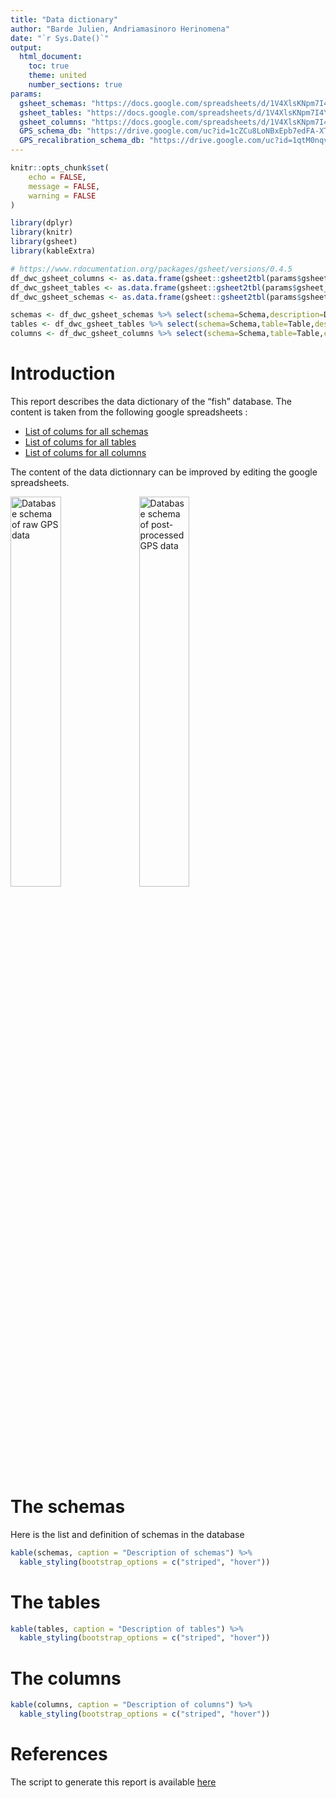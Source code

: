 ```yaml
---
title: "Data dictionary"
author: "Barde Julien, Andriamasinoro Herinomena"
date: "`r Sys.Date()`"
output: 
  html_document:
    toc: true
    theme: united
    number_sections: true
params: 
  gsheet_schemas: "https://docs.google.com/spreadsheets/d/1V4XlsKNpm7I4Ya2vEjdZE7I6GQBmfzo7STJB0LxUmiA/edit#gid=864330671"
  gsheet_tables: "https://docs.google.com/spreadsheets/d/1V4XlsKNpm7I4Ya2vEjdZE7I6GQBmfzo7STJB0LxUmiA/edit#gid=1542923561"
  gsheet_columns: "https://docs.google.com/spreadsheets/d/1V4XlsKNpm7I4Ya2vEjdZE7I6GQBmfzo7STJB0LxUmiA/edit#gid=1136675083"
  GPS_schema_db: "https://drive.google.com/uc?id=1cZCu8LoNBxEpb7edFA-XT_HdCGcW-mhu"
  GPS_recalibration_schema_db: "https://drive.google.com/uc?id=1qtM0nqv9Xhsu6KreflrZLSjpXQEJp3Ie"
---
```



```r
knitr::opts_chunk$set(
	echo = FALSE,
	message = FALSE,
	warning = FALSE
)
```


```r
library(dplyr)
library(knitr)
library(gsheet)
library(kableExtra)
```


```r
# https://www.rdocumentation.org/packages/gsheet/versions/0.4.5
df_dwc_gsheet_columns <- as.data.frame(gsheet::gsheet2tbl(params$gsheet_columns))
df_dwc_gsheet_tables <- as.data.frame(gsheet::gsheet2tbl(params$gsheet_tables))
df_dwc_gsheet_schemas <- as.data.frame(gsheet::gsheet2tbl(params$gsheet_schemas))

schemas <- df_dwc_gsheet_schemas %>% select(schema=Schema,description=Definition)
tables <- df_dwc_gsheet_tables %>% select(schema=Schema,table=Table,description=Definition)
columns <- df_dwc_gsheet_columns %>% select(schema=Schema,table=Table,column=Column,description=Definition)

```

# Introduction

This report describes the data dictionary of the "fish" database. The content is taken from the following google spreadsheets :  

* [List of colums for all schemas](`r params$gsheet_schemas`)
* [List of colums for all tables](`r params$gsheet_tables`)
* [List of colums for all columns](`r params$gsheet_columns`)

The content of the data dictionnary can be improved by editing the google spreadsheets.

![Database schema of raw GPS data](`r params$GPS_schema_db`){width=40%} ![Database schema of post-processed GPS data](`r params$GPS_recalibration_schema_db`){width=40%}



# The schemas

Here is the list and definition of schemas in the database

```r
kable(schemas, caption = "Description of schemas") %>%
  kable_styling(bootstrap_options = c("striped", "hover"))
```


# The tables


```r
kable(tables, caption = "Description of tables") %>%
  kable_styling(bootstrap_options = c("striped", "hover"))
```


# The columns


```r
kable(columns, caption = "Description of columns") %>%
  kable_styling(bootstrap_options = c("striped", "hover"))
```


# References

The script to generate this report is available [here](https://github.com/juldebar/MIKAROKA/blob/main/Rmd/data_dictionary.Rmd)
